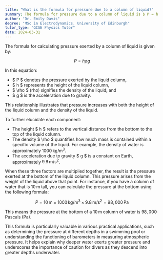 ```yaml
---
title: "What is the formula for pressure due to a column of liquid?"
summary: The formula for pressure due to a column of liquid is $ P = h \rho g $.
author: "Dr. Emily Davis"
degree: "MSc in Electrodynamics, University of Edinburgh"
tutor_type: "GCSE Physics Tutor"
date: 2024-03-31
---
```


The formula for calculating pressure exerted by a column of liquid is given by:

$$
P = h \rho g
$$

In this equation:

- $ P $ denotes the pressure exerted by the liquid column,
- $ h $ represents the height of the liquid column,
- $ \rho $ (rho) signifies the density of the liquid, and
- $ g $ is the acceleration due to gravity.

This relationship illustrates that pressure increases with both the height of the liquid column and the density of the liquid.

To further elucidate each component:

- The height $ h $ refers to the vertical distance from the bottom to the top of the liquid column.
- The density $ \rho $ quantifies how much mass is contained within a specific volume of the liquid. For example, the density of water is approximately $1000 \, \text{kg/m}^3$.
- The acceleration due to gravity $ g $ is a constant on Earth, approximately $9.8 \, \text{m/s}^2$.

When these three factors are multiplied together, the result is the pressure exerted at the bottom of the liquid column. This pressure arises from the weight of the liquid above that point. For instance, if you have a column of water that is $10 \, \text{m}$ tall, you can calculate the pressure at the bottom using the following formula:

$$
P = 10 \, \text{m} \times 1000 \, \text{kg/m}^3 \times 9.8 \, \text{m/s}^2 = 98,000 \, \text{Pa}
$$

This means the pressure at the bottom of a $10 \, \text{m}$ column of water is $98,000 \, \text{Pascals (Pa)}$.

This formula is particularly valuable in various practical applications, such as determining the pressure at different depths in a swimming pool or understanding the functioning of barometers in measuring atmospheric pressure. It helps explain why deeper water exerts greater pressure and underscores the importance of caution for divers as they descend into greater depths underwater.
    